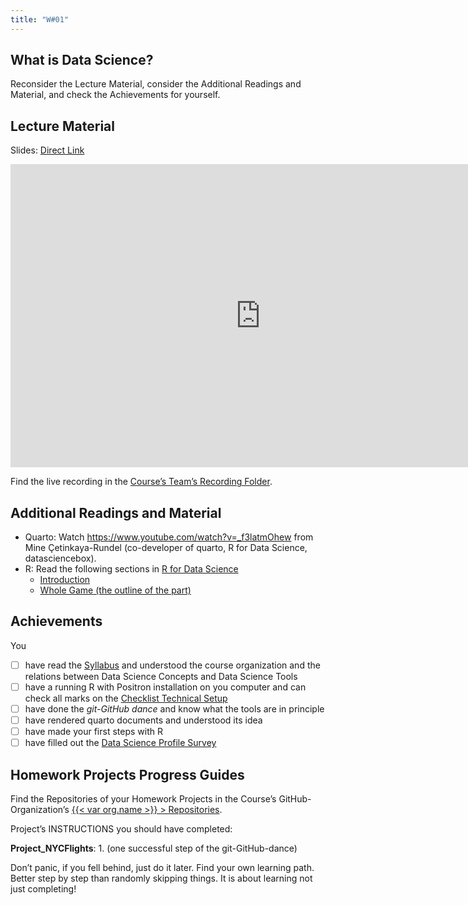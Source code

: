 ```yaml
---
title: "W#01"
---
```


## What is Data Science?  {.unnumbered}

Reconsider the Lecture Material, consider the Additional Readings and Material, and check the Achievements for yourself.

## Lecture Material

Slides: [Direct Link](https://docs.google.com/presentation/d/e/2PACX-1vRMp4d1-cDcgTxle74xie8LaGyRbtj6dVY_bAUD56301ZJg5QxjwkQ9CmEokJ_W1Pt7vNXU-y6l_ZBd/pubembed?start=false&loop=false&delayms=3000)

```{=html}
<iframe src="https://docs.google.com/presentation/d/e/2PACX-1vRMp4d1-cDcgTxle74xie8LaGyRbtj6dVY_bAUD56301ZJg5QxjwkQ9CmEokJ_W1Pt7vNXU-y6l_ZBd/pubembed?start=false&loop=false&delayms=3000" frameborder="0" width="800" height="485" allowfullscreen="true" mozallowfullscreen="true" webkitallowfullscreen="true"></iframe>
```
Find the live recording in the [Course's Team's Recording Folder]({{< var teams.concepts.recording_folder_link >}}). 

## Additional Readings and Material  

- Quarto: Watch <https://www.youtube.com/watch?v=_f3latmOhew> from Mine Çetinkaya-Rundel (co-developer of quarto, R for Data Science, datasciencebox). 
- R: Read the following sections in [R for Data Science](http://r4ds.hadley.nz) 
    - [Introduction](https://r4ds.hadley.nz/intro)
    - [Whole Game (the outline of the part)](https://r4ds.hadley.nz/whole-game)


## Achievements

You  

- [ ] have read the [Syllabus](index.qmd) and understood the course organization and the relations between Data Science Concepts and Data Science Tools
- [ ] have a running R with Positron installation on you computer and can check all marks on the [Checklist Technical Setup](setup.qmd)
- [ ] have done the *git-GitHub dance* and know what the tools are in principle
- [ ] have rendered quarto documents and understood its idea
- [ ] have made your first steps with R
- [ ] have filled out the [Data Science Profile Survey](https://www.google.com/url?q=https://forms.office.com/e/dHvdFusjqV&sa=D&source=editors&ust=1757755614857276&usg=AOvVaw33D-6CLhmImfhw9gVUHyJ1)

## Homework Projects Progress Guides

Find the Repositories of your Homework Projects in the Course's GitHub-Organization's [{{< var org.name >}} > Repositories](https://github.com/orgs/{{< var org.name >}}/repositories).

Project's INSTRUCTIONS you should have completed:   

**Project_NYCFlights**: 1. (one successful step of the git-GitHub-dance)

::: {.callout-note}
Don't panic, if you fell behind, just do it later. Find your own learning path. Better step by step than randomly skipping things. It is about learning not just completing!
:::